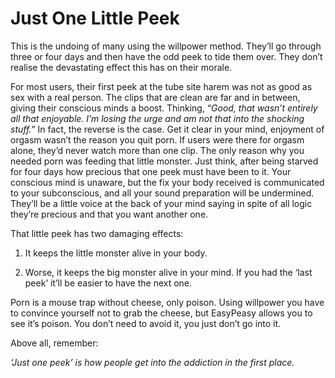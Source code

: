 # Just One Little Peek

This is the undoing of many using the willpower method. They'll go through three or four days and then have the odd peek to tide them over. They don't realise the devastating effect this has on their morale.

For most users, their first peek at the tube site harem was not as good as sex with a real person. The clips that are clean are far and in between, giving their conscious minds a boost. Thinking, "*Good, that wasn't entirely all that enjoyable. I'm losing the urge and am not that into the shocking stuff.*" In fact, the reverse is the case. Get it clear in your mind, enjoyment of orgasm wasn't the reason you quit porn. If users were there for orgasm alone, they'd never watch more than one clip. The only reason why you needed porn was feeding that little monster. Just think, after being starved for four days how precious that one peek must have been to it. Your conscious mind is unaware, but the fix your body received is communicated to your subconscious, and all your sound preparation will be undermined. They'll be a little voice at the back of your mind saying in spite of all logic they're precious and that you want another one.

That little peek has two damaging effects:

1.  It keeps the little monster alive in your body.

2.  Worse, it keeps the big monster alive in your mind. If you had the 'last peek' it'll be easier to have the next one.

Porn is a mouse trap without cheese, only poison. Using willpower you have to convince yourself not to grab the cheese, but EasyPeasy allows you to see it's poison. You don't need to avoid it, you just don't go into it.

Above all, remember:

*'Just one peek' is how people get into the addiction in the first place.*
